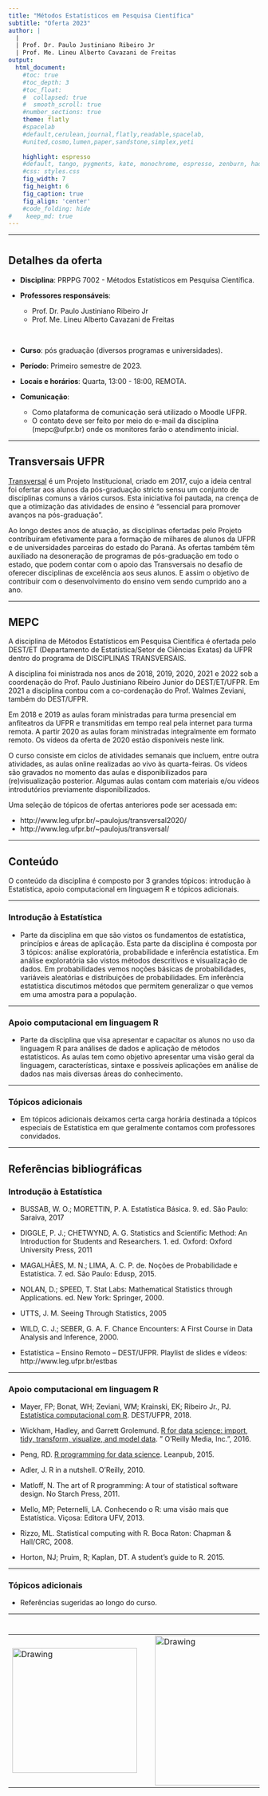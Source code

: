 ```yaml
---
title: "Métodos Estatísticos em Pesquisa Científica"
subtitle: "Oferta 2023"
author: |
  |
  | Prof. Dr. Paulo Justiniano Ribeiro Jr
  | Prof. Me. Lineu Alberto Cavazani de Freitas
output:
  html_document:                    
    #toc: true                       
    #toc_depth: 3                    
    #toc_float:                      
    #  collapsed: true
    #  smooth_scroll: true
    #number_sections: true           
    theme: flatly
    #spacelab
    #default,cerulean,journal,flatly,readable,spacelab,
    #united,cosmo,lumen,paper,sandstone,simplex,yeti
    
    highlight: espresso
    #default, tango, pygments, kate, monochrome, espresso, zenburn, haddock, and textmate
    #css: styles.css                
    fig_width: 7                    
    fig_height: 6                   
    fig_caption: true               
    fig_align: 'center'
    #code_folding: hide              
#    keep_md: true
---
```


---

# {.tabset .tabset-fade .tabset-pills}

## Detalhes da oferta

 - **Disciplina**: PRPPG 7002 - Métodos Estatísticos em Pesquisa Científica.

 - **Professores responsáveis**: 
    - Prof. Dr. Paulo Justiniano Ribeiro Jr
    - Prof. Me. Lineu Alberto Cavazani de Freitas

\  
  
 - **Curso**: pós graduação (diversos programas e universidades).

 - **Período**: Primeiro semestre de 2023.

 - **Locais e horários**: Quarta, 13:00 - 18:00, REMOTA.

 - **Comunicação**: 
      - Como plataforma de comunicação será utilizado o Moodle UFPR.
      - O contato deve ser feito por meio do e-mail da disciplina (mepc@ufpr.br) onde os monitores farão o atendimento inicial.

---

## Transversais UFPR

[Transversal](https://transversais.ufpr.br/o-projeto/) é um Projeto Institucional, criado em 2017, cujo a ideia central foi ofertar aos alunos da pós-graduação stricto sensu um conjunto de disciplinas comuns a vários cursos. Esta iniciativa foi pautada, na crença de que a otimização das atividades de ensino é “essencial para promover avanços na pós-graduação”.

Ao longo destes anos de atuação, as disciplinas ofertadas pelo Projeto contribuíram efetivamente para a formação de milhares de alunos da UFPR e de universidades parceiras do estado do Paraná. As ofertas também têm auxiliado na desoneração de programas de pós-graduação em todo o estado, que podem contar com o apoio das Transversais no desafio de oferecer disciplinas de excelência aos seus alunos. E assim o objetivo de contribuir com o desenvolvimento do ensino vem sendo cumprido ano a ano.

---

## MEPC

A disciplina de Métodos Estatísticos em Pesquisa Científica é ofertada pelo DEST/ET (Departamento de Estatística/Setor de Ciências Exatas) da UFPR dentro do programa de DISCIPLINAS TRANSVERSAIS.

A disciplina foi ministrada nos anos de 2018, 2019, 2020, 2021 e 2022 sob a coordenação do Prof. Paulo Justiniano Ribeiro Junior do DEST/ET/UFPR. Em 2021 a disciplina contou com a co-cordenação do Prof. Walmes Zeviani, também do DEST/UFPR.

Em 2018 e 2019 as aulas foram ministradas para turma presencial em anfiteatros da UFPR e transmitidas em tempo real pela internet para turma remota. A partir 2020 as aulas foram ministradas integralmente em formato remoto.  Os vídeos da oferta de 2020 estão disponíveis neste link.

O curso consiste em ciclos de atividades semanais que incluem, entre outra atividades, as aulas online realizadas ao vivo às quarta-feiras.
Os vídeos são gravados no momento das aulas e disponibilizados para (re)visualização posterior. Algumas aulas contam com materiais e/ou vídeos introdutórios previamente disponibilizados.

Uma seleção de tópicos de ofertas anteriores pode ser acessada em:

  - http://www.leg.ufpr.br/~paulojus/transversal2020/
  - http://www.leg.ufpr.br/~paulojus/transversal/

---

## Conteúdo

O conteúdo da disciplina é composto por 3 grandes tópicos: introdução à Estatística, apoio computacional em linguagem R e tópicos adicionais.

---

### Introdução à Estatística

 - Parte da disciplina em que são vistos os fundamentos de estatística, princípios e áreas de aplicação. Esta parte da disciplina é composta por 3 tópicos: análise exploratória, probabilidade e inferência estatística. Em análise exploratória são vistos métodos descritivos e visualização de dados. Em probabilidades vemos noções básicas de probabilidades, variáveis aleatórias e distribuições de probabilidades. Em inferência estatística discutimos métodos que permitem generalizar o que vemos em uma amostra para a população.

---

### Apoio computacional em linguagem R

 - Parte da disciplina que visa apresentar e capacitar os alunos no uso da linguagem R para análises de dados e aplicação de métodos estatísticos. As aulas tem como objetivo apresentar uma visão geral da linguagem, características, sintaxe e possíveis aplicações em análise de dados nas mais diversas áreas do conhecimento.

---

### Tópicos adicionais

 - Em tópicos adicionais deixamos certa carga horária destinada a tópicos especiais de Estatística em que geralmente contamos com professores convidados.

---

## Referências bibliográficas

### Introdução à Estatística

 - BUSSAB, W. O.; MORETTIN, P. A. Estatı́stica Básica. 9. ed. São Paulo: Saraiva, 2017

 - DIGGLE, P. J.; CHETWYND, A. G. Statistics and Scientific Method: An Introduction for Students and Researchers. 1. ed. Oxford: Oxford University Press, 2011

 - MAGALHÃES, M. N.; LIMA, A. C. P. de. Noções de Probabilidade e Estatı́stica. 7. ed. São Paulo: Edusp, 2015.

 - NOLAN, D.; SPEED, T. Stat Labs: Mathematical Statistics through Applications.  ed. New York: Springer, 2000.

 - UTTS, J. M. Seeing Through Statistics, 2005

 - WILD, C. J.; SEBER, G. A. F. Chance Encounters: A First Course in Data Analysis and Inference, 2000.

 - Estatística – Ensino Remoto – DEST/UFPR. Playlist de slides e vídeos: http://www.leg.ufpr.br/estbas

---

### Apoio computacional em linguagem R

 - Mayer, FP; Bonat, WH; Zeviani, WM; Krainski, EK; Ribeiro Jr., PJ. [Estatística computacional com R](http://cursos.leg.ufpr.br/ecr/). DEST/UFPR, 2018.

 - Wickham, Hadley, and Garrett Grolemund. [R for data science: import, tidy, transform, visualize, and model data](https://r4ds.had.co.nz/). " O'Reilly Media, Inc.", 2016.

 - Peng, RD. [R programming for data science](https://leanpub.com/rprogramming). Leanpub, 2015.

 - Adler, J. R in a nutshell. O’Reilly, 2010.

 - Matloff, N. The art of R programming: A tour of statistical software design. No Starch Press, 2011.

 - Mello, MP; Peternelli, LA. Conhecendo o R: uma visão mais que Estatística. Viçosa: Editora UFV, 2013.

 - Rizzo, ML. Statistical computing with R. Boca Raton: Chapman & Hall/CRC, 2008.

 - Horton, NJ; Pruim, R; Kaplan, DT. A student’s guide to R. 2015.

---

### Tópicos adicionais

 - Referências sugeridas ao longo do curso.

---

# 

<center>

<table><tr>

<td> <img src="img/dest-texto-2.png" alt="Drawing" style="width: 250px;"/> </td>

<td> &nbsp; &nbsp; &nbsp; &nbsp; &nbsp; &nbsp; </td>

<td> <img src="img/transversais.png" alt="Drawing" style="width: 300px;"/> </td>

<td> &nbsp; &nbsp; &nbsp; &nbsp; &nbsp; &nbsp; </td>

<td> <img src="img/ufpr-transparent-600px.png" alt="Drawing" style="width: 200px;"/> </td>

</center>


<div class="tocify-extend-page" data-unique="tocify-extend-page" style="height: 0;"></div>